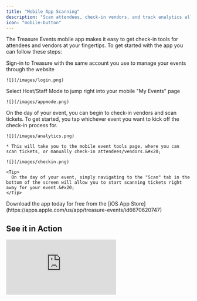 ```yaml
---
title: "Mobile App Scanning"
description: "Scan attendees, check-in vendors, and track analytics all from your mobile device"
icon: "mobile-button"
---
```


The Treasure Events mobile app makes it easy to get check-in tools for attendees and vendors at your fingertips. To get started with the app you can follow these steps:

<Steps>
  <Step title="Sign-In">
    Sign-in to Treasure with the same account you use to manage your events through the website

    ![](/images/login.png)
  </Step>

  <Step title="Host Mode">
    Select Host/Staff Mode to jump right into your mobile "My Events" page

    ![](/images/appmode.png)
  </Step>

  <Step title="Day of Event">
    On the day of your event, you can begin to check-in vendors and scan tickets. To get started, you tap whichever event you want to kick off the check-in process for.&#x20;

    ![](/images/analytics.png)

    * This will take you to the mobile event tools page, where you can scan tickets, or manually check-in attendees/vendors.&#x20;

    ![](/images/checkin.png)

    <Tip>
      On the day of your event, simply navigating to the "Scan" tab in the bottom of the screen will allow you to start scanning tickets right away for your event.&#x20;
    </Tip>
  </Step>
</Steps>

<Check>
  Download the app today for free from the [iOS App Store](https://apps.apple.com/us/app/treasure-events/id6670620747)
</Check>

## See it in Action

<iframe
  style={{
width: '100%',
aspectRatio: '16/9',
maxWidth: '560px'
}}
  src="https://www.youtube.com/embed/fkHoyVgvZHA?si=wx0PgmPkyqD0fsxu"
  title="YouTube video player"
  frameborder="0"
  allow="accelerometer; autoplay; clipboard-write; encrypted-media; gyroscope; picture-in-picture; web-share"
  referrerpolicy="strict-origin-when-cross-origin"
  allowfullscreen
/>